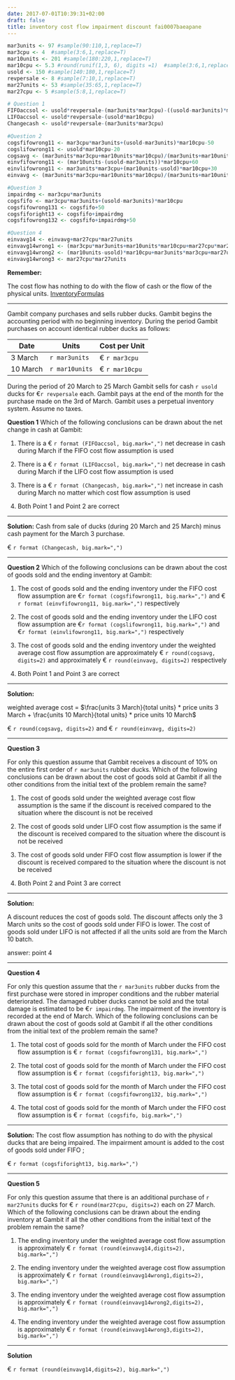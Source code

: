 ```yaml
---
date: 2017-07-01T10:39:31+02:00
draft: false
title: inventory cost flow impairment discount fai0007baeapane
---
```


```r
mar3units <- 97 #sample(90:110,1,replace=T) 
mar3cpu <- 4  #sample(3:6,1,replace=T)
mar10units <- 201 #sample(180:220,1,replace=T)
mar10cpu <- 5.3 #round(runif(1,3, 6), digits =1)  #sample(3:6,1,replace=T)                
usold <- 150 #sample(140:180,1,replace=T)
revpersale <- 8 #sample(7:10,1,replace=T)
mar27units <- 53 #sample(35:65,1,replace=T)
mar27cpu <- 5 #sample(5:8,1,replace=T)

# Question 1
FIFOaccsol <- usold*revpersale-(mar3units*mar3cpu)-((usold-mar3units)*mar10cpu)
LIFOaccsol <- usold*revpersale-(usold*mar10cpu)
Changecash <- usold*revpersale-(mar3units*mar3cpu)

#Question 2
cogsfifowrong11 <- mar3cpu*mar3units+(usold-mar3units)*mar10cpu-50
cogslifowrong11 <- usold*mar10cpu-20
cogsavg <- (mar3units*mar3cpu+mar10units*mar10cpu)/(mar3units+mar10units)*usold
einvfifowrong11 <- (mar10units-(usold-mar3units))*mar10cpu+60
einvlifowrong11 <- mar3units*mar3cpu+(mar10units-usold)*mar10cpu+30
einvavg <- (mar3units*mar3cpu+mar10units*mar10cpu)/(mar3units+mar10units)*(mar3units+mar10units-usold)

#Question 3
impairdmg <- mar3cpu*mar3units
cogsfifo <- mar3cpu*mar3units+(usold-mar3units)*mar10cpu
cogsfifowrong131 <- cogsfifo+50
cogsfiforight13 <- cogsfifo+impairdmg
cogsfifowrong132 <- cogsfifo+impairdmg+50

#Question 4
einvavg14 <- einvavg+mar27cpu*mar27units
einvavg14wrong1 <- (mar3cpu*mar3units+mar10units*mar10cpu+mar27cpu*mar27units)/(mar3units+mar10units+mar27units)*(mar3units+mar10units+mar27units-usold)
einvavg14wrong2 <- (mar10units-usold)*mar10cpu+mar3units*mar3cpu+mar27units*mar27cpu
einvavg14wrong3 <- mar27cpu*mar27units

```

**Remember:**

The cost flow has nothing to do with the flow of cash or the flow of the physical units.
[InventoryFormulas](https://drive.google.com/file/d/0B5iOWuUx99FWdGQ2R2xYSkdhRFE/view?usp=sharing)

***
Gambit company purchases and sells rubber ducks. Gambit begins the accounting period with no beginning inventory. During the period Gambit purchases on account identical rubber ducks as follows:

Date      | Units           | Cost per Unit
-----     | -----           | -------------
3 March   |  `r mar3units`  | &euro; `r mar3cpu`
10 March  |  `r mar10units` | &euro; `r mar10cpu`
  


During the period of 20 March to 25 March Gambit sells for cash `r usold` ducks for &euro;`r revpersale` each. Gambit pays at the end of the month for the purchase made on the 3rd of March. Gambit uses a perpetual inventory system. Assume no taxes.


**Question 1**
Which of the following conclusions can be drawn about the net change in cash at Gambit:

1.	There is a &euro; `r format (FIFOaccsol, big.mark=",")` net decrease in cash during March if the FIFO cost flow assumption is used

2.	There is a &euro; `r format (LIFOaccsol, big.mark=",")` net decrease in cash during March if the LIFO cost flow assumption is used

3.	There is a &euro; `r format (Changecash, big.mark=",")` net increase in cash during March no matter which cost flow assumption is used

4.	Both Point 1 and Point 2 are correct 

***

**Solution:**
Cash from sale of ducks (during 20 March and 25 March) minus cash payment for the March 3 purchase.

&euro; `r format (Changecash, big.mark=",")`

***

**Question 2**
Which of the following conclusions can be drawn about the cost of goods sold and the ending
inventory at Gambit:

1.	The cost of goods sold and the ending inventory under the FIFO cost flow assumption are &euro;`r format (cogsfifowrong11, big.mark=",")` and &euro; `r format (einvfifowrong11, big.mark=",")` respectively

2.	The cost of goods sold and the ending inventory under the LIFO cost flow assumption are &euro;`r format (cogslifowrong11, big.mark=",")` and &euro;`r format (einvlifowrong11, big.mark=",")` respectively

3.	The cost of goods sold and the ending inventory under the weighted average cost flow assumption
are approximately &euro; `r round(cogsavg, digits=2)` and approximately &euro; `r round(einvavg, digits=2)` respectively

4.	Both Point 1 and Point 3 are correct 

***

**Solution:**

weighted average cost = $\frac{units 3 March}{total units} * price units 3 March + \frac{units 10 March}{total units} * price units 10 March$

&euro; `r round(cogsavg, digits=2)` and  &euro; `r round(einvavg, digits=2)`

***

**Question 3**

For only this question assume that Gambit receives a discount of 10% on the entire first order of
`r mar3units` rubber ducks. Which of the following conclusions can be drawn about the cost of goods sold at
Gambit if all the other conditions from the initial text of the problem remain the same?

1.  The cost of goods sold under the weighted average cost flow assumption is the same if the
discount is received compared to the situation where the discount is not be received

2.	The cost of goods sold under LIFO cost flow assumption is the same if the discount is received
compared to the situation where the discount is not be received

3.	The cost of goods sold under FIFO cost flow assumption is lower if the discount is received
compared to the situation where the discount is not be received

4.	Both Point 2 and Point 3 are correct 

***

**Solution:**

A discount reduces the cost of goods sold. The discount affects only the 3 March units so the cost of goods sold under FIFO is lower. The cost of goods sold under LIFO is not affected if all the units sold are from the March 10 batch.

answer: point 4

***

**Question 4**

For only this question assume that the `r mar3units` rubber ducks from the first purchase were stored in
improper conditions and the rubber material deteriorated. The damaged rubber ducks cannot be sold and the total damage is estimated to be &euro;`r impairdmg`. The impairment of the inventory is recorded at the end of March. Which of the following conclusions can be drawn about the cost of goods sold at Gambit if all the other conditions from the initial text of the problem remain the same?

1.  The total cost of goods sold for the month of March under the FIFO cost flow assumption is &euro; `r format (cogsfifowrong131, big.mark=",")`

2.	The total cost of goods sold for the month of March under the FIFO cost flow assumption is
&euro; `r format (cogsfiforight13, big.mark=",")`

3.	The total cost of goods sold for the month of March under the FIFO cost flow assumption is
&euro; `r format (cogsfifowrong132, big.mark=",")`

4.	The total cost of goods sold for the month of March under the FIFO cost flow assumption is &euro; `r format (cogsfifo, big.mark=",")`

***

**Solution:**
The cost flow assumption has nothing to do with the physical ducks that are being impaired. The impairment amount is added to the cost of goods sold under FIFO ;

&euro; `r format (cogsfiforight13, big.mark=",")`

***

**Question 5**

For only this question assume that there is an additional purchase of `r mar27units` ducks for &euro; `r round(mar27cpu, digits=2)` each on 27 March. Which of the following conclusions can be drawn about the ending inventory at Gambit if all the other conditions from the initial text of the problem remain the same?

1.  The ending inventory under the weighted average cost flow assumption is approximately
&euro; `r format (round(einvavg14,digits=2), big.mark=",")`

2.	The ending inventory under the weighted average cost flow assumption is approximately &euro; `r format (round(einvavg14wrong1,digits=2), big.mark=",")`

3.	The ending inventory under the weighted average cost flow assumption is approximately
&euro; `r format (round(einvavg14wrong2,digits=2), big.mark=",")`

4.	The ending inventory under the weighted average cost flow assumption is approximately &euro; `r format (round(einvavg14wrong3,digits=2), big.mark=",")`

***

**Solution**

&euro; `r format (round(einvavg14,digits=2), big.mark=",")`